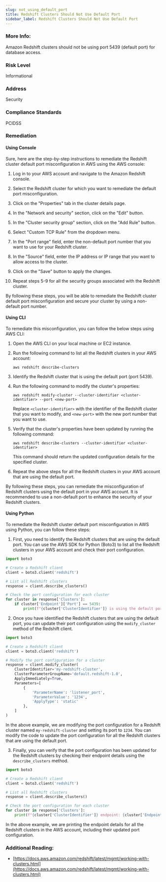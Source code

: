 ```yaml
---
slug: not_using_default_port
title: Redshift Clusters Should Not Use Default Port
sidebar_label: Redshift Clusters Should Not Use Default Port
---
```


### More Info:

Amazon Redshift clusters should not be using port 5439 (default port) for database access.

### Risk Level

Informational

### Address

Security

### Compliance Standards

PCIDSS


### Remediation

#### Using Console

Sure, here are the step-by-step instructions to remediate the Redshift cluster default port misconfiguration in AWS using the AWS console:

1. Log in to your AWS account and navigate to the Amazon Redshift console.

2. Select the Redshift cluster for which you want to remediate the default port misconfiguration.

3. Click on the "Properties" tab in the cluster details page.

4. In the "Network and security" section, click on the "Edit" button.

5. In the "Cluster security group" section, click on the "Add Rule" button.

6. Select "Custom TCP Rule" from the dropdown menu.

7. In the "Port range" field, enter the non-default port number that you want to use for your Redshift cluster.

8. In the "Source" field, enter the IP address or IP range that you want to allow access to the cluster.

9. Click on the "Save" button to apply the changes.

10. Repeat steps 5-9 for all the security groups associated with the Redshift cluster.

By following these steps, you will be able to remediate the Redshift cluster default port misconfiguration and secure your cluster by using a non-default port number.

#### Using CLI

To remediate this misconfiguration, you can follow the below steps using AWS CLI:

1. Open the AWS CLI on your local machine or EC2 instance.
2. Run the following command to list all the Redshift clusters in your AWS account:

   ```
   aws redshift describe-clusters
   ```

3. Identify the Redshift cluster that is using the default port (port 5439).
4. Run the following command to modify the cluster's properties:

   ```
   aws redshift modify-cluster --cluster-identifier <cluster-identifier> --port <new-port>
   ```

   Replace `<cluster-identifier>` with the identifier of the Redshift cluster that you want to modify, and `<new-port>` with the new port number that you want to use.

5. Verify that the cluster's properties have been updated by running the following command:

   ```
   aws redshift describe-clusters --cluster-identifier <cluster-identifier>
   ```

   This command should return the updated configuration details for the specified cluster.

6. Repeat the above steps for all the Redshift clusters in your AWS account that are using the default port.

By following these steps, you can remediate the misconfiguration of Redshift clusters using the default port in your AWS account. It is recommended to use a non-default port to enhance the security of your Redshift clusters.

#### Using Python

To remediate the Redshift cluster default port misconfiguration in AWS using Python, you can follow these steps:

1. First, you need to identify the Redshift clusters that are using the default port. You can use the AWS SDK for Python (Boto3) to list all the Redshift clusters in your AWS account and check their port configuration.

```python
import boto3

# Create a Redshift client
client = boto3.client('redshift')

# List all Redshift clusters
response = client.describe_clusters()

# Check the port configuration for each cluster
for cluster in response['Clusters']:
    if cluster['Endpoint']['Port'] == 5439:
        print(f"{cluster['ClusterIdentifier']} is using the default port.")
```

2. Once you have identified the Redshift clusters that are using the default port, you can update their port configuration using the `modify_cluster` method of the Redshift client.

```python
import boto3

# Create a Redshift client
client = boto3.client('redshift')

# Modify the port configuration for a cluster
response = client.modify_cluster(
    ClusterIdentifier='my-redshift-cluster',
    ClusterParameterGroupName='default.redshift-1.0',
    ApplyImmediately=True,
    Parameters=[
        {
            'ParameterName': 'listener_port',
            'ParameterValue': '1234',
            'ApplyType': 'static'
        },
    ]
)
```

In the above example, we are modifying the port configuration for a Redshift cluster named `my-redshift-cluster` and setting its port to `1234`. You can modify the code to update the port configuration for all the Redshift clusters that are using the default port.

3. Finally, you can verify that the port configuration has been updated for the Redshift clusters by checking their endpoint details using the `describe_clusters` method.

```python
import boto3

# Create a Redshift client
client = boto3.client('redshift')

# List all Redshift clusters
response = client.describe_clusters()

# Check the port configuration for each cluster
for cluster in response['Clusters']:
    print(f"{cluster['ClusterIdentifier']} endpoint: {cluster['Endpoint']['Address']}:{cluster['Endpoint']['Port']}")
```

In the above example, we are printing the endpoint details for all the Redshift clusters in the AWS account, including their updated port configuration.


### Additional Reading:

- [https://docs.aws.amazon.com/redshift/latest/mgmt/working-with-clusters.html](https://docs.aws.amazon.com/redshift/latest/mgmt/working-with-clusters.html) 

